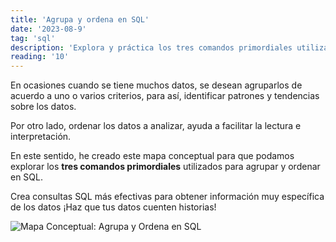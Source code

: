 ```yaml
---
title: 'Agrupa y ordena en SQL'
date: '2023-08-9'
tag: 'sql'
description: 'Explora y práctica los tres comandos primordiales utilizados para agrupar, filtrar y ordenar en SQL.'
reading: '10'
---
```


En ocasiones cuando se tiene muchos datos, se desean agruparlos de acuerdo a uno o varios criterios, para así, identificar patrones y tendencias sobre los datos.

Por otro lado, ordenar los datos a analizar, ayuda a facilitar la lectura e interpretación.

En este sentido, he creado este mapa conceptual para que podamos explorar los **tres comandos primordiales** utilizados para agrupar y ordenar en SQL.

Crea consultas SQL más efectivas para obtener información muy específica de los datos ¡Haz que tus datos cuenten historias!

![Mapa Conceptual: Agrupa y Ordena en SQL](https://tizanasoft.com/static/04_AGRUPA_Y_ORDENA_EN_SQL.png)
